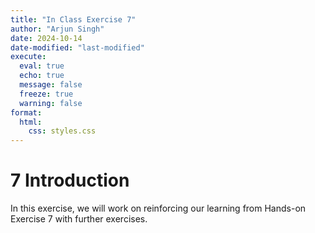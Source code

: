 ```yaml
---
title: "In Class Exercise 7"
author: "Arjun Singh"
date: 2024-10-14
date-modified: "last-modified"
execute: 
  eval: true
  echo: true
  message: false
  freeze: true
  warning: false
format:
  html:
    css: styles.css 
---
```


# 7 Introduction

In this exercise, we will work on reinforcing our learning from Hands-on Exercise 7 with further exercises.
